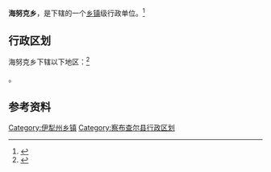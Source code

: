 {{中国乡级行政区|65/40/22/208/000}}

'''海努克乡'''，是{{PRC admin/fullname|65/40/22/208/000|3}}下辖的一个[[乡镇|乡镇]]级行政单位。<ref>{{PRC admin/ref sgc|{{PRC admin/parent|65/40/22/208/000}}}}</ref>

== 行政区划 ==

海努克乡下辖以下地区：<ref>{{PRC admin/ref sgc|65/40/22/208/000}}</ref>

{{PRC admin/children|65/40/22/208/000}}。

== 参考资料 ==

{{reflist}}

{{察布查尔锡伯自治县行政区划}}
{{新疆行政区划小作品}}

[[Category:伊犁州乡镇|Category:伊犁州乡镇]]
[[Category:察布查尔县行政区划|Category:察布查尔县行政区划]]
